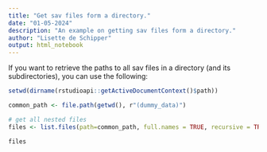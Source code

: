 ```yaml
---
title: "Get sav files form a directory."
date: "01-05-2024"
description: "An example on getting sav files form a directory."
author: "Lisette de Schipper"
output: html_notebook
---
```


If you want to retrieve the paths to all sav files in a directory (and its subdirectories), you can use the following:

```r
setwd(dirname(rstudioapi::getActiveDocumentContext()$path))

common_path <- file.path(getwd(), r"(dummy_data)")

# get all nested files
files <- list.files(path=common_path, full.names = TRUE, recursive = TRUE, pattern = '.sav')

files
```

